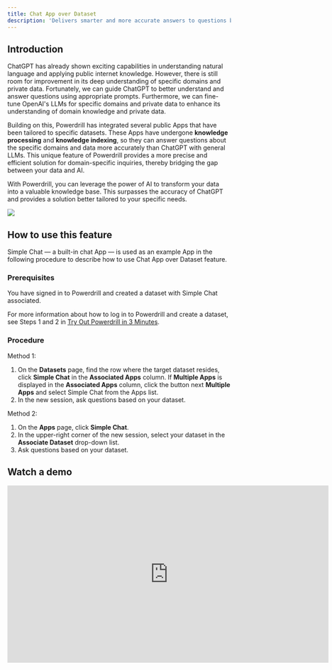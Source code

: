 ```yaml
---
title: Chat App over Dataset
description: 'Delivers smarter and more accurate answers to questions based on your datasets than ChatGPT'
---
```


## Introduction

ChatGPT has already shown exciting capabilities in understanding natural language and applying public internet knowledge. However, there is still room for improvement in its deep understanding of specific domains and private data. Fortunately, we can guide ChatGPT to better understand and answer questions using appropriate prompts. Furthermore, we can fine-tune OpenAI's LLMs for specific domains and private data to enhance its understanding of domain knowledge and private data.

Building on this, Powerdrill has integrated several public Apps that have been tailored to specific datasets. These Apps have undergone **knowledge processing** and **knowledge indexing**, so they can answer questions about the specific domains and data more accurately than ChatGPT with general LLMs. This unique feature of Powerdrill provides a more precise and efficient solution for domain-specific inquiries, thereby bridging the gap between your data and AI.

With Powerdrill, you can leverage the power of AI to transform your data into a valuable knowledge base. This surpasses the accuracy of ChatGPT and provides a solution better tailored to your specific needs.

<Frame>
  <img src="/images/chat_app.drawio.png" style={{ borderRadius: '0.5rem' }} />
</Frame>

## How to use this feature

Simple Chat — a built-in chat App — is used as an example App in the following procedure to describe how to use Chat App over Dataset feature.

### Prerequisites

You have signed in to Powerdrill and created a dataset with Simple Chat associated. 

For more information about how to log in to Powerdrill and create a dataset, see Steps 1 and 2 in [Try Out Powerdrill in 3 Minutes](/quick-start#step-1-sign-in-to-powerdrill).

### Procedure

Method 1: 
1. On the **Datasets** page, find the row where the target dataset resides, click **Simple Chat** in the **Associated Apps** column.
    If **Multiple Apps** is displayed in the **Associated Apps** column, click the button next **Multiple Apps** and select Simple Chat from the Apps list.
2. In the new session, ask questions based on your dataset.

Method 2:

1. On the **Apps** page, click **Simple Chat**.
2. In the upper-right corner of the new session, select your dataset in the **Associate Dataset** drop-down list.
3. Ask questions based on your dataset.



## Watch a demo

<iframe width="724" height="400" src="https://www.youtube.com/embed/Y4ggvp8pYwY" title="Better answer than ChatGPT - https://powerdrill.ai" frameborder="0" allow="accelerometer; autoplay; clipboard-write; encrypted-media; gyroscope; picture-in-picture; web-share" allowfullscreen></iframe>




<MySnippet beta="community" />
